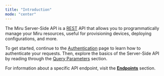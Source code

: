 ```yaml
---
title: "Introduction"
mode: "center"
---
```


The Miru Server-Side API is a [REST](https://en.wikipedia.org/wiki/REST) API that allows you to programmatically manage your Miru resources, useful for provisioning devices, deploying configurations, and more.

To get started, continue to the [Authentication](/docs/api-reference/server-side/authn) page to learn how to authenticate your requests. Then, explore the basics of the Server-Side API by reading through the [Query Parameters](/docs/api-reference/server-side/query-params/filtering) section.

For information about a specific API endpoint, visit the [**Endpoints**](/docs/api-reference/server-side/endpoints/config-instances/get) section.